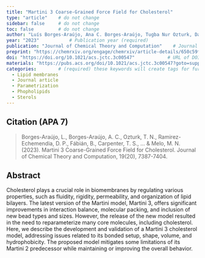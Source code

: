```yaml
---
title: "Martini 3 Coarse-Grained Force Field for Cholesterol"          # Paper title (required)
type: "article"    # do not change
sidebar: false     # do not change
toc: false         # do not change
author: "Luís Borges-Araújo, Ana C. Borges-Araújo, Tugba Nur Ozturk, Daniel P. Ramirez-Echemendia, Balázs Fábián, Timothy S. Carpenter, Sebastian Thallmair, Jonathan Barnoud, Helgi I. Ingólfsson, Gerhard Hummer, D. Peter Tieleman, Siewert J. Marrink, Paulo C. T. Souza, and Manuel N. Melo"         # Paper authors (required)
year: "2023"           # Publication year (required)
publication: "Journal of Chemical Theory and Computation"    # Journal or similar (required)
preprint: "https://chemrxiv.org/engage/chemrxiv/article-details/650c59f060c37f4f76332ea7"       # URL to prepint page (optional)  
doi: "https://doi.org/10.1021/acs.jctc.3c00547"            # URL of DOI (required)  
materials: "https://pubs.acs.org/doi/10.1021/acs.jctc.3c00547?goto=supporting-info"      # URL to suplementary info (optional)
categories:        # (required) these keywords will create tags for further filtering. 
  - Lipid membranes
  - Journal article
  - Parametrization
  - Phopholipids
  - Sterols
---
```


<!-- 
The info below is just an example. 

Both fields are required and they have to be replaced with the respective info for each paper. 

Please notice the `> ` symbol before the citation, it gives it additional styling.  
-->

## Citation (APA 7)      

> Borges-Araújo, L., Borges-Araújo, A. C., Ozturk, T. N., Ramirez-Echemendia, D. P., Fábián, B., Carpenter, T. S., ... & Melo, M. N. (2023). Martini 3 Coarse-Grained Force Field for Cholesterol. Journal of Chemical Theory and Computation, 19(20), 7387-7404.

## Abstract

Cholesterol plays a crucial role in biomembranes by regulating various properties, such as fluidity, rigidity, permeability, and organization of lipid bilayers. The latest version of the Martini model, Martini 3, offers significant improvements in interaction balance, molecular packing, and inclusion of new bead types and sizes. However, the release of the new model resulted in the need to reparameterize many core molecules, including cholesterol. Here, we describe the development and validation of a Martini 3 cholesterol model, addressing issues related to its bonded setup, shape, volume, and hydrophobicity. The proposed model mitigates some limitations of its Martini 2 predecessor while maintaining or improving the overall behavior.